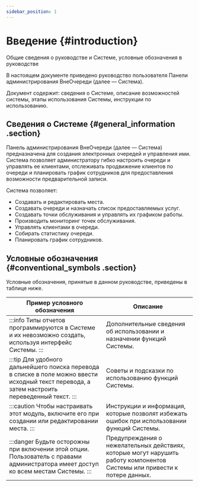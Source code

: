 ```yaml
---
sidebar_position: 1
---
```


# Введение {#introduction}

Общие сведения о руководстве и Системе, условные обозначения в руководстве

В настоящем документе приведено руководство пользователя Панели администрирования ВнеОчереди \(далее — Система\).

Документ содержит: сведения о Системе, описание возможностей системы, этапы использования Системы, инструкции по использованию.

## Сведения о Системе {#general_information .section}

Панель администрирования ВнеОчереди \(далее — Система\) предназначена для создания электронных очередей и управления ими. Система позволяет администратору гибко настроить очереди и управлять ее клиентами, отслеживать продвижение клиентов по очереди и планировать график сотрудников для предоставления возможности предварительной записи.

Система позволяет:

-   Создавать и редактировать места.
-   Создавать очереди и назначать список предоставляемых услуг.
-   Создавать точки обслуживания и управлять их графиком работы.
-   Производить мониторинг точек обслуживания.
-   Управлять клиентами в очереди.
-   Собирать статистику очереди.
-   Планировать график сотрудников.

## Условные обозначения {#conventional_symbols .section}

Условные обозначения, принятые в данном руководстве, приведены в таблице ниже.

<table>
  <thead>
    <tr>
      <th>Пример условного обозначения</th>
      <th>Описание</th>
    </tr>
  </thead>
  <tbody>
    <tr>
      <td>
        :::info
        Типы отчетов программируются в Системе и их невозможно создать, используя интерфейс Системы.
        :::
      </td>
      <td>Дополнительные сведения об использовании и назначении функций Системы.</td>
    </tr>
    <tr>
      <td>
        :::tip
        Для удобного дальнейшего поиска перевода в списке в поле можно ввести исходный текст перевода, а затем настроить переведенный текст.
        :::
      </td>
      <td>Советы и подсказки по использованию функций Системы.</td>
    </tr>
    <tr>
      <td>
        :::caution
        Чтобы настраивать этот модуль, включите его при создании или редактировании места.
        :::
      </td>
      <td>Инструкции и информация, которые позволят избежать ошибок при использовании функций Системы.</td>
    </tr>
    <tr>
      <td>
        :::danger
        Будьте осторожны при включении этой опции. Пользователь с правами администратора имеет доступ ко всем местам Системы.
        :::
      </td>
      <td>Предупреждения о нежелательных действиях, которые могут нарушить работу компонентов Системы или привести к потере данных.</td>
    </tr>
  </tbody>
</table>




[//]: # (| Пример условного обозначения                                                                                                         | Описание                                                                                                                  |)

[//]: # (|--------------------------------------------------------------------------------------------------------------------------------------|---------------------------------------------------------------------------------------------------------------------------|)

[//]: # (| Типы отчетов программируются в Системе и их невозможно создать, используя интерфейс Системы.                                         | Дополнительные сведения об использовании и назначении функций Системы.                                                    |)

[//]: # (| Для удобного дальнейшего поиска перевода в списке в поле можно ввести исходный текст перевода, а затем настроить переведенный текст. | Советы и подсказки по использованию функций Системы.                                                                      |)

[//]: # (| Чтобы настраивать этот модуль, включите его при создании или редактировании места.                                                   | Инструкции и информация, которые позволят избежать ошибок при использовании функций Системы.                              |)

[//]: # (| Будьте осторожны при включении этой опции. Пользователь с правами администратора имеет доступ ко всем местам Системы.                | Предупреждения о нежелательных действиях, которые могут нарушить работу компонентов Системы или привести к потере данных. |)

[//]: # ()

